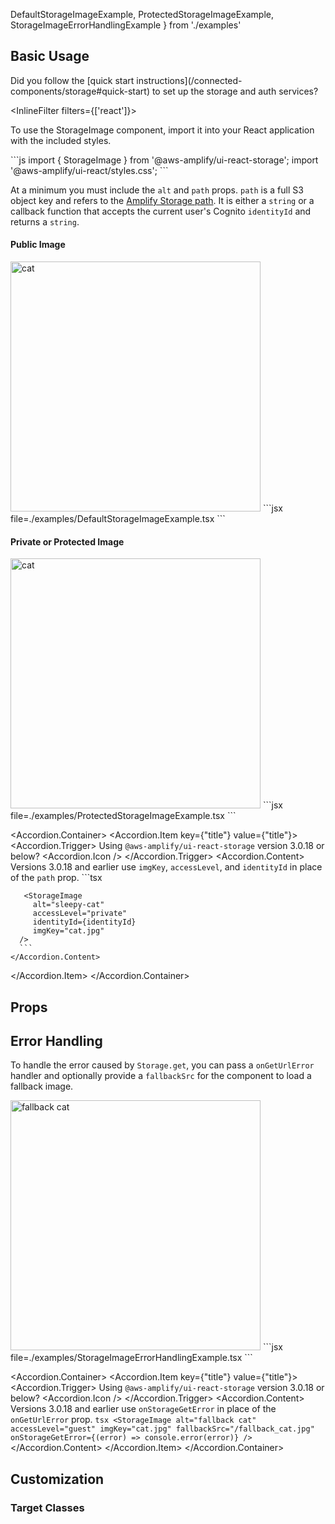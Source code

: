 
  DefaultStorageImageExample,
  ProtectedStorageImageExample,
  StorageImageErrorHandlingExample
} from './examples'

## Basic Usage

<Alert variation="warning" heading="Wait!">
  Did you follow the [quick start instructions](/connected-components/storage#quick-start) to set up the storage and auth services?
</Alert>

<InlineFilter filters={['react']}>
  <AppDirectoryAlert />
</InlineFilter>

To use the StorageImage component, import it into your React application with the included styles. 

<InstallScripts component="storage" />

<ExampleCode>
```js
import { StorageImage } from '@aws-amplify/ui-react-storage';
import '@aws-amplify/ui-react/styles.css';
```
</ExampleCode>

At a minimum you must include the `alt` and `path` props. `path` is a full S3 object key and refers to the [Amplify Storage path](https://docs.amplify.aws/react/build-a-backend/storage/download-files/). It is either a `string` or a callback function that accepts the current user's Cognito `identityId` and returns a `string`.

#### Public Image
<Example>
  <Image alt='cat' src='/cats/1.jpg' width="400px" height="400px" />
  <ExampleCode>
    ```jsx file=./examples/DefaultStorageImageExample.tsx
    ```
  </ExampleCode>
</Example>

#### Private or Protected Image
<Example>
  <Image alt='cat' src='/cats/1.jpg' width="400px" height="400px" />
  <ExampleCode>
    ```jsx file=./examples/ProtectedStorageImageExample.tsx
    ```
  </ExampleCode>
</Example>

<Accordion.Container>
  <Accordion.Item key={"title"} value={"title"}>
    <Accordion.Trigger>
      Using `@aws-amplify/ui-react-storage` version 3.0.18 or below?
      <Accordion.Icon />
    </Accordion.Trigger>
    <Accordion.Content>
      Versions 3.0.18 and earlier use `imgKey`, `accessLevel`, and `identityId` in place of the `path` prop.
      ```tsx
      <StorageImage 
         alt="sleepy-cat" 
         accessLevel="guest" 
         imgKey="cat.jpg" 
      />

       <StorageImage 
         alt="sleepy-cat" 
         accessLevel="private"
         identityId={identityId} 
         imgKey="cat.jpg" 
      />
      ```
    </Accordion.Content>
  </Accordion.Item>
</Accordion.Container>

## Props

<ReactPropsTable props={STORAGE_IMAGE} />

## Error Handling

To handle the error caused by `Storage.get`, you can pass a `onGetUrlError` handler and optionally provide a `fallbackSrc` for the component to load a fallback image.

<Example>
 <Image alt='fallback cat' src='/cats/2.jpg' width="400px" height="400px" />
  <ExampleCode>
    ```jsx file=./examples/StorageImageErrorHandlingExample.tsx
    ```
  </ExampleCode>
</Example>

<Accordion.Container>
  <Accordion.Item key={"title"} value={"title"}>
    <Accordion.Trigger>
      Using `@aws-amplify/ui-react-storage` version 3.0.18 or below?
      <Accordion.Icon />
    </Accordion.Trigger>
    <Accordion.Content>
      Versions 3.0.18 and earlier use `onStorageGetError` in place of the `onGetUrlError` prop.
    ```tsx
    <StorageImage
       alt="fallback cat"
       accessLevel="guest"
       imgKey="cat.jpg"
       fallbackSrc="/fallback_cat.jpg"
       onStorageGetError={(error) => console.error(error)}
    />
    ```
    </Accordion.Content>
  </Accordion.Item>
</Accordion.Container>

## Customization

### Target Classes
<ComponentStyleDisplay componentName="StorageImage" />
